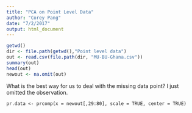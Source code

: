 ```yaml
---
title: "PCA on Point Level Data"
author: "Corey Pang"
date: "7/2/2017"
output: html_document
---
```


```r
getwd()
dir <- file.path(getwd(),"Point level data")
out <- read.csv(file.path(dir, "MU-BU-Ghana.csv"))
summary(out)
head(out)
newout <- na.omit(out)
```

What is the best way for us to deal with the missing data point? I just omitted the observation. 

```r1
pr.data <- prcomp(x = newout[,29:80], scale = TRUE, center = TRUE)
```

